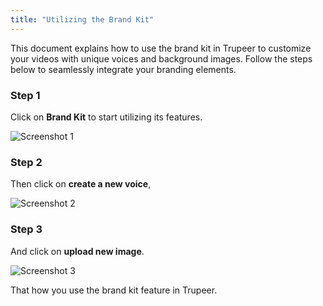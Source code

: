 ```yaml
---
title: "Utilizing the Brand Kit"
---
```


This document explains how to use the brand kit in Trupeer to customize your videos with unique voices and background images. Follow the steps below to seamlessly integrate your branding elements.

### Step 1

Click on **Brand Kit** to start utilizing its features.

![Screenshot 1](images/brand-kit/image1.jpg)

### Step 2

Then click on **create a new voice**,

![Screenshot 2](images/brand-kit/image2.jpg)

### Step 3

And click on **upload new image**.

![Screenshot 3](images/brand-kit/image3.jpg)

That how you use the brand kit feature in Trupeer.
